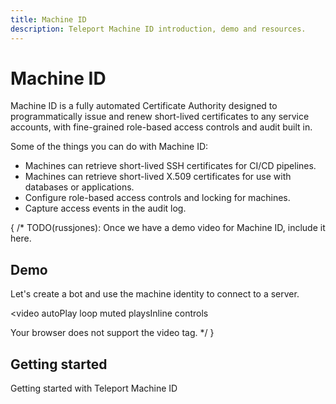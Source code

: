 ```yaml
---
title: Machine ID
description: Teleport Machine ID introduction, demo and resources.
---
```


# Machine ID

Machine ID is a fully automated Certificate Authority designed to
programmatically issue and renew short-lived certificates to any service
accounts, with fine-grained role-based access controls and audit built in.

Some of the things you can do with Machine ID:

* Machines can retrieve short-lived SSH certificates for CI/CD pipelines.
* Machines can retrieve short-lived X.509 certificates for use with databases or applications.
* Configure role-based access controls and locking for machines.
* Capture access events in the audit log.

{
/*
TODO(russjones): Once we have a demo video for Machine ID, include it here.

## Demo

Let's create a bot and use the machine identity to connect to a server.

<video
  autoPlay
  loop
  muted
  playsInline
  controls
>
  <source
    src="https://goteleport.com/teleport/videos/database-access-preview/dbaccessdemo.mp4"
    type="video/mp4"
  />

  <source
    src="https://goteleport.com/teleport/videos/database-access-preview/dbaccessdemo.webm"
    type="video/webm"
  />

  Your browser does not support the video tag.
</video>
*/
}

## Getting started

<TileSet>
  <Tile icon="wand" title="Getting started" href="./getting-started.mdx">
    Getting started with Teleport Machine ID
  </Tile>
</TileSet>
